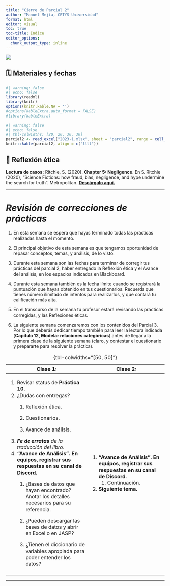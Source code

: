 ```yaml
---
title: "Cierre de Parcial 2"
author: "Manuel Mejía, CETYS Universidad"
format: html
editor: visual
toc: true
toc-title: Índice
editor_options: 
  chunk_output_type: inline
---
```


![](images/banner-parcial2.jpeg){fig-align="center"}

## 🗓️ Materiales y fechas

```r
#| warning: false
#| echo: false
library(readxl)
library(knitr)
options(knitr.kable.NA = '')
#options(kableExtra.auto_format = FALSE)
#library(kableExtra)
```

```r
#| warning: false
#| echo: false
#| tbl-colwidths: [20, 20, 30, 30]
parcial2 <- read_excel("2023-1.xlsx", sheet = "parcial2", range = cell_cols("B:E"))
knitr::kable(parcial2, align = c("llll"))
```

## 💭 Reflexión ética

**Lectura de casos:** Ritchie, S. (2020). **Chapter 5: Negligence**. En S. Ritchie (2020), "Science Fictions: how fraud, bias, negligence, and hype undermine the search for truth". Metropolitan. [**Descárgalo aquí.**](https://www.dropbox.com/s/la4j5o95te751ho/Ritchie%2C%20S%20-%202020%20-%20Science%20Fictions%20-%205%20Negligence.pdf?dl=0)

------------------------------------------------------------------------

# *Revisión de correcciones de prácticas*

1.  En esta semana se espera que hayas terminado todas las prácticas realizadas hasta el momento.

2.  El principal objetivo de esta semana es que tengamos oportunidad de repasar conceptos, temas, y análisis, de lo visto.

3.  Durante esta semana son las fechas para terminar de corregir tus prácticas del parcial 2, haber entregado la Reflexión ética y el Avance del análisis, en los espacios indicados en Blackboard.

4.  Durante esta semana también es la fecha límite cuando se registrará la puntuación que hayas obtenido en tus cuestionarios. Recuerda que tienes número ilimitado de intentos para realizarlos, y que contará tu calificación más alta.

5.  En el transcurso de la semana tu profesor estará revisando las prácticas corregidas, y las Reflexiones éticas.

6.  La siguiente semana comenzaremos con los contenidos del Parcial 3. Por lo que deberás dedicar tiempo también para leer la lectura indicada (**Capítulo 12, Modelar relaciones categóricas**) antes de llegar a la primera clase de la siguiente semana (claro, y contestar el cuestionario y prepararte para resolver la práctica).

+--------------------------------------------------------------------------------------------------+--------------------------------------------------------------------------------------------+
| **Clase 1:**                                                                                     | **Clase 2:**                                                                               |
+==================================================================================================+============================================================================================+
| 1.  Revisar status de **Práctica 10**.                                                           | 1.  **"Avance de Análisis". En equipos, registrar sus respuestas en su canal de Discord.** |
| 2.  ¿Dudas con entregas?                                                                         |     1.  Continuación.                                                                      |
|     1.  Reflexión ética.                                                                         | 2.  **Siguiente tema.**                                                                    |
|                                                                                                  |                                                                                            |
|     2.  Cuestionarios.                                                                           |                                                                                            |
|                                                                                                  |                                                                                            |
|     3.  Avance de análisis.                                                                      |                                                                                            |
| 3.  ***Fe de erratas** de la traducción del libro*.                                              |                                                                                            |
| 4.  **"Avance de Análisis". En equipos, registrar sus respuestas en su canal de Discord.**       |                                                                                            |
|     1.  ¿Bases de datos que hayan encontrado? Anotar los detalles necesarios para su referencia. |                                                                                            |
|                                                                                                  |                                                                                            |
|     2.  ¿Pueden descargar las bases de datos y abrir en Excel o en JASP?                         |                                                                                            |
|                                                                                                  |                                                                                            |
|     3.  ¿Tienen el diccionario de variables apropiada para poder entender los datos?             |                                                                                            |
+--------------------------------------------------------------------------------------------------+--------------------------------------------------------------------------------------------+
|                                                                                                  |                                                                                            |
+--------------------------------------------------------------------------------------------------+--------------------------------------------------------------------------------------------+

: {tbl-colwidths="\[50, 50\]"}

------------------------------------------------------------------------
